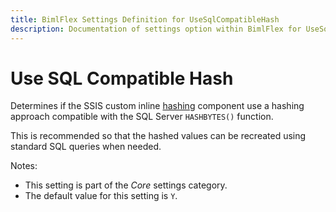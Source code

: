 ---
title: BimlFlex Settings Definition for UseSqlCompatibleHash
description: Documentation of settings option within BimlFlex for UseSqlCompatibleHash
---
<head>
  <meta name="varigenceProduct" content="BimlFlex"></meta>
  <meta name="varigenceArticleType" content="Reference"></meta>
</head>


# Use SQL Compatible Hash

Determines if the SSIS custom inline [hashing](../../concepts/hashing) component use a hashing approach compatible with the SQL Server `HASHBYTES()` function.

This is recommended so that the hashed values can be recreated using standard SQL queries when needed.

Notes:

* This setting is part of the *Core* settings category.
* The default value for this setting is `Y`.
